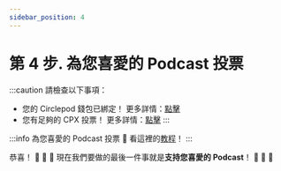 ```yaml
---
sidebar_position: 4
---
```


# 第 4 步. 為您喜愛的 Podcast 投票
:::caution 請檢查以下事項：
- 您的 Circlepod 錢包已綁定！ 更多詳情：[點擊](/docs/wallet/connect-wallet)
- 您有足夠的 CPX 投票！ 更多詳情：[點擊](/docs/wallet/airdrop)
:::

:::info 為您喜愛的 Podcast 投票
🔸 看這裡的[教程](/docs/governance/vote)！
:::

恭喜！ 🎉 🎉 🎉 現在我們要做的最後一件事就是**支持您喜愛的 Podcast**！ 🚀 🚀 🚀